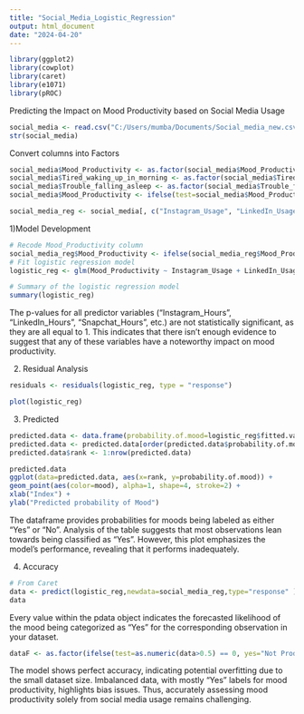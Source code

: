 ---
title: "Social_Media_Logistic_Regression"
output: html_document
date: "2024-04-20"
---

```{r}
library(ggplot2)
library(cowplot)
library(caret)
library(e1071)
library(pROC)
```

Predicting the Impact on Mood Productivity based on Social Media Usage

```{r}
social_media <- read.csv("C:/Users/mumba/Documents/Social_media_new.csv", row.names=1)
str(social_media)
```

Convert columns into Factors

```{r}
social_media$Mood_Productivity <- as.factor(social_media$Mood_Productivity)
social_media$Tired_waking_up_in_morning <- as.factor(social_media$Tired_waking_up_in_morning) 
social_media$Trouble_falling_asleep <- as.factor(social_media$Trouble_falling_asleep) 
social_media$Mood_Productivity <- ifelse(test=social_media$Mood_Productivity == 'Yes', yes="Productive", no="Not Productive") 
```

```{r}
social_media_reg <- social_media[, c("Instagram_Usage",	"LinkedIn_Usage",	"Snapchat_Usage", "Twitter_Usage",	"Whatsapp_Usage", "Reddit",	"Youtube_Usage",	"OTT", "Mood_Productivity", "Tired_waking_up_in_morning", "Trouble_falling_asleep")]
```

1)Model Development

```{r}

# Recode Mood_Productivity column
social_media_reg$Mood_Productivity <- ifelse(social_media_reg$Mood_Productivity == "Not Productive", 0, 1)
# Fit logistic regression model
logistic_reg <- glm(Mood_Productivity ~ Instagram_Usage + LinkedIn_Usage + Snapchat_Usage + Twitter_Usage + Whatsapp_Usage + Youtube_Usage + OTT + Trouble_falling_asleep + Tired_waking_up_in_morning, data = social_media_reg, family = "binomial")

# Summary of the logistic regression model
summary(logistic_reg)

```
The p-values for all predictor variables ("Instagram_Hours", "LinkedIn_Hours", "Snapchat_Hours", etc.) are not statistically significant, as they are all equal to 1. This indicates that there isn't enough evidence to suggest that any of these variables have a noteworthy impact on mood productivity.


2) Residual Analysis

```{r}
residuals <- residuals(logistic_reg, type = "response")
```

```{r}
plot(logistic_reg)
```


3) Predicted

```{r}
predicted.data <- data.frame(probability.of.mood=logistic_reg$fitted.values,mood=social_media_reg$Mood_Productivity)
predicted.data <- predicted.data[order(predicted.data$probability.of.mood, decreasing=FALSE),]
predicted.data$rank <- 1:nrow(predicted.data)

predicted.data
ggplot(data=predicted.data, aes(x=rank, y=probability.of.mood)) +
geom_point(aes(color=mood), alpha=1, shape=4, stroke=2) +
xlab("Index") +
ylab("Predicted probability of Mood")
```

The dataframe provides probabilities for moods being labeled as either "Yes" or "No". Analysis of the table suggests that most observations lean towards being classified as "Yes". However, this plot emphasizes the model's performance, revealing that it performs inadequately.

4) Accuracy

```{r}
# From Caret
data <- predict(logistic_reg,newdata=social_media_reg,type="response" )
data
```


Every value within the pdata object indicates the forecasted likelihood of the mood being categorized as "Yes" for the corresponding observation in your dataset.
```{r}
dataF <- as.factor(ifelse(test=as.numeric(data>0.5) == 0, yes="Not Productive", no="Productive"))

```

The model shows perfect accuracy, indicating potential overfitting due to the small dataset size. Imbalanced data, with mostly "Yes" labels for mood productivity, highlights bias issues. Thus, accurately assessing mood productivity solely from social media usage remains challenging.

